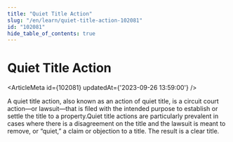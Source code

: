 ```yaml
---
title: "Quiet Title Action"
slug: "/en/learn/quiet-title-action-102081"
id: "102081"
hide_table_of_contents: true
---
```



# Quiet Title Action

<ArticleMeta id={102081} updatedAt={'2023-09-26 13:59:00'} />
<div className='border-solid border-b border-t-0 my-4 border-[var(--ifm-color-gray-300)]' />

A quiet title action, also known as an action of quiet title, is a circuit court action—or lawsuit—that is filed with the intended purpose to establish or settle the title to a property.Quiet title actions are particularly prevalent in cases where there is a disagreement on the title and the lawsuit is meant to remove, or “quiet,” a claim or objection to a title. The result is a clear title.
